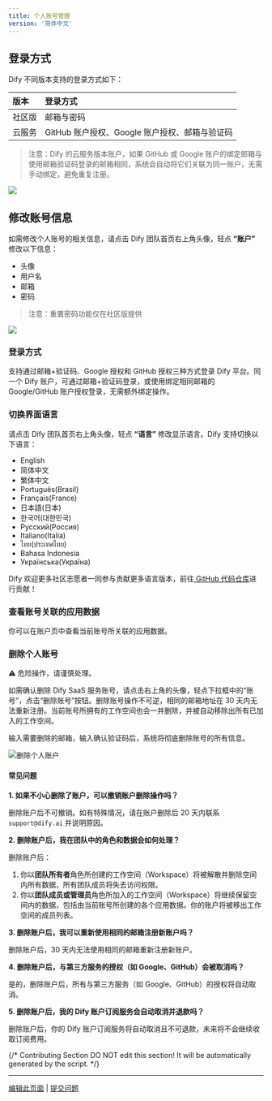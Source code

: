 ```yaml
---
title: 个人账号管理
version: '简体中文'
---
```


## 登录方式

Dify 不同版本支持的登录方式如下：

| 版本 | 登录方式 |
| :--- | :--- |
| 社区版 | 邮箱与密码 |
| 云服务 | GitHub 账户授权、Google 账户授权、邮箱与验证码 |

> 注意：Dify 的云服务版本账户，如果 GitHub 或 Google 账户的绑定邮箱与使用邮箱验证码登录的邮箱相同，系统会自动将它们关联为同一账户，无需手动绑定，避免重复注册。

![](https://assets-docs.dify.ai/dify-enterprise-mintlify/zh_CN/guides/management/36e3f4fb5fc15ae6949e2b2693ecc9e7.png)

## 修改账号信息

如需修改个人账号的相关信息，请点击 Dify 团队首页右上角头像，轻点 **“账户”** 修改以下信息：

* 头像
* 用户名
* 邮箱
* 密码

> 注意：重置密码功能仅在社区版提供

![](https://assets-docs.dify.ai/dify-enterprise-mintlify/zh_CN/guides/management/700817f2c2e3ba0bfce873bb5c5316c9.png)

### 登录方式

支持通过邮箱+验证码、Google 授权和 GitHub 授权三种方式登录 Dify 平台。同一个 Dify 账户，可通过邮箱+验证码登录，或使用绑定相同邮箱的 Google/GitHub 账户授权登录，无需额外绑定操作。

### 切换界面语言

请点击 Dify 团队首页右上角头像，轻点 **“语言”** 修改显示语言。Dify 支持切换以下语言：

* English
* 简体中文
* 繁体中文
* Português(Brasil)
* Français(France)
* 日本語(日本)
* 한국어(대한민국)
* Русский(Россия)
* Italiano(Italia)
* ไทย(ประเทศไทย)
* Bahasa Indonesia
* Українська(Україна)

Dify 欢迎更多社区志愿者一同参与贡献更多语言版本，前往[ GitHub 代码仓库](https://github.com/langgenius/dify/blob/main/CONTRIBUTING.md)进行贡献！

### 查看账号关联的应用数据

你可以在账户页中查看当前账号所关联的应用数据。

### 删除个人账号

⚠️ 危险操作，请谨慎处理。

如需确认删除 Dify SaaS 服务账号，请点击右上角的头像，轻点下拉框中的“账号”，点击“删除账号”按钮。删除账号操作不可逆，相同的邮箱地址在 30 天内无法重新注册。当前账号所拥有的工作空间也会一并删除，并被自动移除出所有已加入的工作空间。

输入需要删除的邮箱，输入确认验证码后，系统将彻底删除账号的所有信息。

![删除个人账户](https://assets-docs.dify.ai/2024/12/ded326f27886b5884969c220ead998d7.png)

#### 常见问题

**1. 如果不小心删除了账户，可以撤销账户删除操作吗？**

删除账户后不可撤销。如有特殊情况，请在账户删除后 20 天内联系 `support@dify.ai` 并说明原因。

**2. 删除账户后，我在团队中的角色和数据会如何处理？**

删除账户后：
  1. 你以**团队所有者**角色所创建的工作空间（Workspace）将被解散并删除空间内所有数据，所有团队成员将失去访问权限。
  2. 你以**团队成员或管理员**角色所加入的工作空间（Workspace）将继续保留空间内的数据，包括由当前账号所创建的各个应用数据。你的账户将被移出工作空间的成员列表。

**3. 删除账户后，我可以重新使用相同的邮箱注册新账户吗？**

删除账户后，30 天内无法使用相同的邮箱重新注册新账户。

**4. 删除账户后，与第三方服务的授权（如 Google、GitHub）会被取消吗？**

是的，删除账户后，所有与第三方服务（如 Google、GitHub）的授权将自动取消。

**5. 删除账户后，我的 Dify 账户订阅服务会自动取消并退款吗？**

删除账户后，你的 Dify 账户订阅服务将自动取消且不可退款，未来将不会继续收取订阅费用。

{/*
Contributing Section
DO NOT edit this section!
It will be automatically generated by the script.
*/}

---

[编辑此页面](https://github.com/langgenius/dify-docs/edit/main/zh-hans/guides/management/personal-account-management.mdx) | [提交问题](https://github.com/langgenius/dify-docs/issues/new?template=docs.yml)


